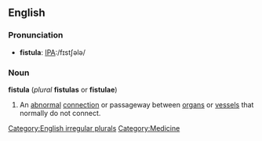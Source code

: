 {{Wikipedia}}
==English==
===Pronunciation===
*'''fistula''': [[Pronunciation guide|IPA]]:/fɪstʃələ/
===Noun===
'''fistula''' (''plural'' '''fistulas''' or '''fistulae''')
# An [[abnormal]] [[connection]] or passageway between [[organ]]s or [[vessel]]s that normally do not connect.

[[Category:English irregular plurals]]
[[Category:Medicine]]